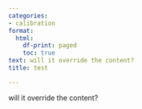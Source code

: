 ```yaml
---
categories:
- calibration
format:
  html:
    df-print: paged
    toc: true
text: will it override the content?
title: test

---
```

will it override the content?

